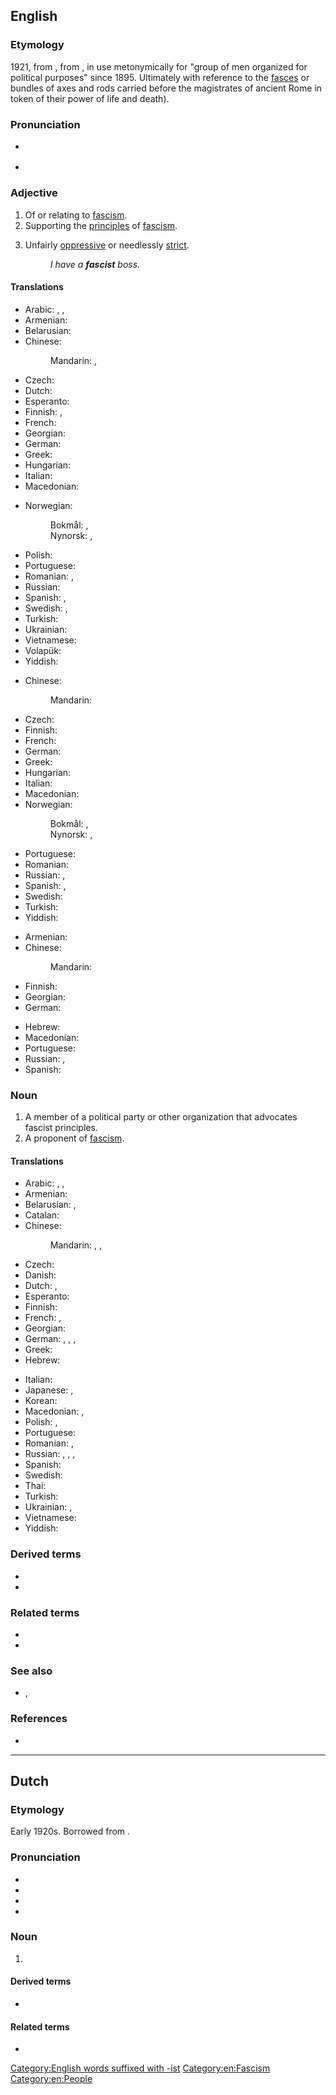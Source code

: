 {{also|Fascist}}
==English==
{{wikipedia|Fascism}}

===Etymology===
1921, from {{der|en|it|fascista}}, from {{m|it|fascio||bundle, bunch}}, in use metonymically for "group of men organized for political purposes" since 1895.  Ultimately with reference to the [[fasces]] or bundles of axes and rods carried before the magistrates of ancient Rome in token of their power of life and death).

===Pronunciation===
* {{a|US}} {{IPA|en|/ˈfæʃɪst/}}
* {{audio|en|fascist US.ogg|Audio (US)}}

===Adjective===
{{en-adj}}

# Of or relating to [[fascism]].
# Supporting the [[principles]] of [[fascism]].
# {{lb|en|informal}} Unfairly [[oppressive]] or needlessly [[strict]].
#: ''I have a '''fascist''' boss.''

====Translations====
{{trans-top|of or relating to fascism}}
* Arabic: {{t|ar|فَاشِسْتِيّ}}, {{t|ar|فَاشِيّ}}, {{t|ar|نَازِيّ}}
* Armenian: {{t+|hy|ֆաշիստական|sc=Armn}}
* Belarusian: {{t|be|фашы́сцкі}}
* Chinese:
*: Mandarin: {{t+|cmn|法西斯主義}}, {{t+|cmn|法西斯主义|tr=fǎxīsīzhǔyì}}
* Czech: {{t+|cs|fašistický}}
* Dutch: {{t+|nl|fascistisch}}
* Esperanto: {{t|eo|faŝisma}}
* Finnish: {{t+|fi|fasistinen}}, {{t|fi|[[fasismi]]-}} {{qualifier|in compounds}}
* French: {{t+|fr|fasciste}}
* Georgian: {{t|ka|ფაშისტური|sc=Geor}}
* German: {{t+|de|faschistisch}}
* Greek: {{t+|el|φασιστικός}}
* Hungarian: {{t+|hu|fasiszta}}
* Italian: {{t+|it|fascista}}
* Macedonian: {{t|mk|фаши́стички|sc=Cyrl}}
{{trans-mid}}
* Norwegian:
*: Bokmål: {{t|no|fascistisk}}, {{t|no|fasistisk}}
*: Nynorsk: {{t|nn|fascistisk}}, {{t|nn|fasistisk}}
* Polish: {{t+|pl|faszystowski}}
* Portuguese: {{t+|pt|fascista|m|f}}
* Romanian: {{t+|ro|fascist|m}}, {{t+|ro|fascistă|f}}
* Russian: {{t+|ru|фаши́стский}}
* Spanish: {{t+|es|fascista}}, {{qualifier|slang}} {{t+|es|facha|c}}
* Swedish: {{t+|sv|fascistisk}}, {{t|sv|fascistoid}}
* Turkish: {{t+|tr|faşist}}
* Ukrainian: {{t|uk|фаши́стський|sc=Cyrl}}
* Vietnamese: {{t+|vi|phát xít}}
* Volapük: {{t|vo|fajistik}}
* Yiddish: {{t|yi|פֿאַשיסטיש}}
{{trans-bottom}}

{{trans-top|supporting the principles of fascism}}
* Chinese:
*: Mandarin: {{t+|cmn|法西斯蒂|tr=fǎxīsīdì}}
* Czech: {{t+|cs|fašistický}}
* Finnish: {{t+|fi|fasistinen}}
* French: {{t+|fr|fasciste}}
* German: {{t+|de|faschistisch}}
* Greek: {{t+|el|φασιστικός}}
* Hungarian: {{t+|hu|fasiszta}}
* Italian: {{t+|it|fascista}}
* Macedonian: {{t|mk|фаши́стички|sc=Cyrl}}
* Norwegian:
*: Bokmål: {{t|no|fascistisk}}, {{t|no|fasistisk}}
*: Nynorsk: {{t|nn|fascistisk}}, {{t|nn|fasistisk}}
{{trans-mid}}
* Portuguese: {{t+|pt|fascista|m|f}}
* Romanian: {{t+|ro|fascist}}
* Russian: {{t+|ru|фаши́стский}}, {{t+|ru|фаши́ствующий}}
* Spanish: {{t+|es|fascista|m|f}}, {{qualifier|slang}} {{t+|es|facha|m|f}}
* Swedish: {{t+|sv|fascistisk}}
* Turkish: {{t+|tr|faşist}}
* Yiddish: {{t|yi|פֿאַשיסטיש}}
{{trans-bottom}}

{{trans-top|informal: unfairly oppressive or needlessly strict}}
* Armenian: {{t+|hy|ֆաշիստ|sc=Armn}}
* Chinese:
*: Mandarin: {{t+|cmn|法西斯|tr=fǎxīsī}}
* Finnish: {{t+|fi|fasistinen}}
* Georgian: {{t|ka|ფაშისტი|sc=Geor}}
* German: {{t+|de|faschistisch}}
{{trans-mid}}
* Hebrew: {{t|he|פשיסט}}
* Macedonian: {{t|mk|фаши́стички|sc=Cyrl}}
* Portuguese: {{t+|pt|fascista|m|f}}
* Russian: {{t+|ru|фаши́стский}}, {{t|ru|фашистообра́зный}}
* Spanish: {{t+|es|fascista|m|f}}
{{trans-bottom}}

===Noun===
{{en-noun}}

# A member of a political party or other organization that advocates fascist principles.
# A proponent of [[fascism]].

====Translations====
{{trans-top|proponent of fascism}}
* Arabic: {{t|ar|فَاشِسْتِيّ|m}}, {{t|ar|فَاشِيّ|m}}, {{t|ar|نَازِيّ|m}}
* Armenian: {{t+|hy|ֆաշիստ}}
* Belarusian: {{t|be|фашы́ст|m|sc=Cyrl}}, {{t|be|фашы́стка|f|sc=Cyrl}}
* Catalan: {{t|ca|feixista}}
* Chinese:
*: Mandarin: {{t+|cmn|法西斯|tr=fǎxīsī|sc=Hani}}, {{t+|cmn|納粹|sc=Hani}}, {{t+|cmn|纳粹|tr=nàcuì|sc=Hani}}
* Czech: {{t+|cs|fašista|m}}
* Danish: {{t|da|fascist|c}}
* Dutch: {{t+|nl|fascist|m}}, {{t+|nl|fasciste|f}}
* Esperanto: {{t|eo|faŝisto}}
* Finnish: {{t+|fi|fasisti}}
* French: {{t+|fr|fasciste|m}}, {{t+|fr|Nazi|m}}
* Georgian: {{t|ka|ფაშისტი|sc=Geor}}
* German: {{t+|de|Faschist|m}}, {{t+|de|Faschistin|f}}, {{t+|de|Nazi|m}}, {{t|de|Fascho|m}}
* Greek: {{t+|el|φασίστας|m}}
* Hebrew: {{t|he|פָשִׁיסְט|m|tr=fashíst}}
{{trans-mid}}
* Italian: {{t+|it|fascista}}
* Japanese: {{t|ja|ファシスト|tr=fashisuto}}, {{t+|ja|ナチス|tr=nachisu}}
* Korean: {{t+|ko|파시스트}}
* Macedonian: {{t|mk|фаши́ст|m|sc=Cyrl}}, {{t|mk|фаши́стка|f|sc=Cyrl}}
* Polish: {{t+|pl|faszysta|m}}, {{t|pl|faszystka|f}}
* Portuguese: {{t+|pt|fascista|m|f}}
* Romanian: {{t+|ro|fascist|m}}, {{t+|ro|fascistă|f}}
* Russian: {{t+|ru|фаши́ст|m}}, {{t+|ru|фаши́стка|f}}, {{t+|ru|наци́ст|m}}, {{t+|ru|наци́стка|f}}
* Spanish: {{t+|es|fascista|m|f}}
* Swedish: {{t+|sv|fascist|c}}
* Thai: {{t|th|ฟาสซิสต์}}
* Turkish: {{t+|tr|faşist}}
* Ukrainian: {{t+|uk|фаши́ст|m|sc=Cyrl}}, {{t|uk|фаши́стка|f|sc=Cyrl}}
* Vietnamese: {{t|vi|phần tử phát xít}}
* Yiddish: {{t|yi|פֿאַשיסט|m}}
{{trans-bottom}}

===Derived terms===
* {{l|en|clerofascist}}
* {{l|en|Islamofascist}}

===Related terms===
* {{l|en|fascism}}
* {{l|en|fascistic}}

===See also===
* {{l|en|Nazi}}, {{l|en|nazi}}

===References===
* {{EtymOnLine}}

[[Category:English words suffixed with -ist]]
[[Category:en:Fascism]]
[[Category:en:People]]

----

==Dutch==

===Etymology===
Early 1920s. Borrowed from {{bor|nl|it|fascista}}.

===Pronunciation===
* {{IPA|nl|/fɑˈsɪst/|/fɑˈʃɪst/}}
* {{audio|nl|Nl-fascist.ogg|Audio}}
* {{hyphenation|nl|fas|cist}}
* {{rhymes|nl|ɪst}}

===Noun===
{{nl-noun|m|-en|fascistje|f=fasciste}}

# {{l|en|fascist}} {{defdate|from 1920s}}

====Derived terms====
* {{l|nl|fascistisch}}

====Related terms====
* {{l|nl|fascisme}}